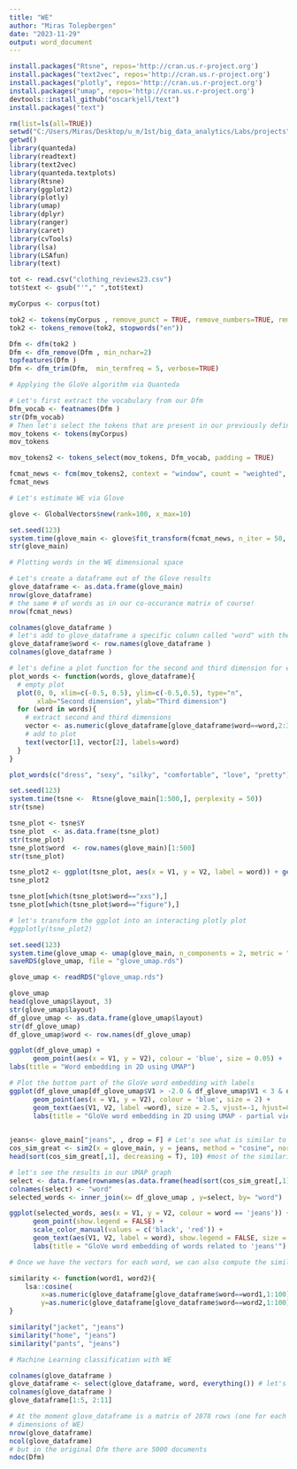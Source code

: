 ---
title: "WE"
author: "Miras Tolepbergen"
date: "2023-11-29"
output: word_document
---

```{r}
install.packages("Rtsne", repos='http://cran.us.r-project.org') 
install.packages("text2vec", repos='http://cran.us.r-project.org') 
install.packages("plotly", repos='http://cran.us.r-project.org') 
install.packages("umap", repos='http://cran.us.r-project.org') 
devtools::install_github("oscarkjell/text")
install.packages("text")

```

```{r}
rm(list=ls(all=TRUE))
setwd("C:/Users/Miras/Desktop/u_m/1st/big_data_analytics/Labs/projects")
getwd()
library(quanteda)
library(readtext)
library(text2vec)
library(quanteda.textplots)
library(Rtsne)
library(ggplot2)
library(plotly)
library(umap)
library(dplyr)
library(ranger)
library(caret)
library(cvTools)
library(lsa)
library(LSAfun)
library(text)
```

```{r}
tot <- read.csv("clothing_reviews23.csv")
tot$text <- gsub("'"," ",tot$text)

myCorpus <- corpus(tot)

tok2 <- tokens(myCorpus , remove_punct = TRUE, remove_numbers=TRUE, remove_symbols = TRUE, split_hyphens = TRUE, remove_separators = TRUE)
tok2 <- tokens_remove(tok2, stopwords("en"))

Dfm <- dfm(tok2 )
Dfm <- dfm_remove(Dfm , min_nchar=2)
topfeatures(Dfm )
Dfm <- dfm_trim(Dfm,  min_termfreq = 5, verbose=TRUE)


```

```{r}
# Applying the GloVe algorithm via Quanteda 

# Let's first extract the vocabulary from our Dfm
Dfm_vocab <- featnames(Dfm )
str(Dfm_vocab)
# Then let's select the tokens that are present in our previously defined corpus
mov_tokens <- tokens(myCorpus) 
mov_tokens

mov_tokens2 <- tokens_select(mov_tokens, Dfm_vocab, padding = TRUE)

```

```{r}
fcmat_news <- fcm(mov_tokens2, context = "window", count = "weighted", weights = 1/(1:5))
fcmat_news

```

```{r}
# Let's estimate WE via Glove

glove <- GlobalVectors$new(rank=100, x_max=10)

set.seed(123)
system.time(glove_main <- glove$fit_transform(fcmat_news, n_iter = 50, convergence_tol = 0.01, n_threads = 1))
str(glove_main)
```

```{r}
# Plotting words in the WE dimensional space

# Let's create a dataframe out of the Glove results
glove_dataframe <- as.data.frame(glove_main)
nrow(glove_dataframe)
# the same # of words as in our co-occurance matrix of course!
nrow(fcmat_news)
```

```{r}
colnames(glove_dataframe )
# let's add to glove_dataframe a specific column called "word" with the list of features
glove_dataframe$word <- row.names(glove_dataframe )
colnames(glove_dataframe )

# let's define a plot function for the second and third dimension for example (we can of course change the dimensions!)
plot_words <- function(words, glove_dataframe){
  # empty plot
  plot(0, 0, xlim=c(-0.5, 0.5), ylim=c(-0.5,0.5), type="n",
       xlab="Second dimension", ylab="Third dimension")
  for (word in words){
    # extract second and third dimensions
    vector <- as.numeric(glove_dataframe[glove_dataframe$word==word,2:3])
    # add to plot
    text(vector[1], vector[2], labels=word)
  }
}

plot_words(c("dress", "sexy", "silky", "comfortable", "love", "pretty"), glove_dataframe)

```

```{r}
set.seed(123)
system.time(tsne <-  Rtsne(glove_main[1:500,], perplexity = 50))
str(tsne)

tsne_plot <- tsne$Y
tsne_plot  <- as.data.frame(tsne_plot)
str(tsne_plot)
tsne_plot$word  <- row.names(glove_main)[1:500]
str(tsne_plot)

tsne_plot2 <- ggplot(tsne_plot, aes(x = V1, y = V2, label = word)) + geom_text(size = 3)
tsne_plot2
```

```{r}
tsne_plot[which(tsne_plot$word=="xxs"),]
tsne_plot[which(tsne_plot$word=="figure"),]

# let's transform the ggplot into an interacting plotly plot
#ggplotly(tsne_plot2)
```

```{r}
set.seed(123)
system.time(glove_umap <- umap(glove_main, n_components = 2, metric = "cosine", n_neighbors = 20, min_dist = 0.1))
saveRDS(glove_umap, file = "glove_umap.rds")

glove_umap <- readRDS("glove_umap.rds")
```

```{r}
glove_umap
head(glove_umap$layout, 3)
str(glove_umap$layout)
df_glove_umap <- as.data.frame(glove_umap$layout)
str(df_glove_umap)
df_glove_umap$word <- row.names(df_glove_umap)

ggplot(df_glove_umap) +
      geom_point(aes(x = V1, y = V2), colour = 'blue', size = 0.05) + 
labs(title = "Word embedding in 2D using UMAP")
```

```{r}
# Plot the bottom part of the GloVe word embedding with labels
ggplot(df_glove_umap[df_glove_umap$V1 > -2.0 & df_glove_umap$V1 < 3 & df_glove_umap$V2 < -2,]) +
      geom_point(aes(x = V1, y = V2), colour = 'blue', size = 2) +
      geom_text(aes(V1, V2, label =word), size = 2.5, vjust=-1, hjust=0) +
      labs(title = "GloVe word embedding in 2D using UMAP - partial view")
 
```

```{r}
jeans<- glove_main["jeans", , drop = F] # Let's see what is similar to "jeans"
cos_sim_great <- sim2(x = glove_main, y = jeans, method = "cosine", norm = "l2")
head(sort(cos_sim_great[,1], decreasing = T), 10) #most of the similarities make sense 
```

```{r}
# let's see the results in our UMAP graph
select <- data.frame(rownames(as.data.frame(head(sort(cos_sim_great[,1], decreasing = TRUE), 25))))
colnames(select) <- "word"
selected_words <- inner_join(x= df_glove_umap , y=select, by= "word")  

ggplot(selected_words, aes(x = V1, y = V2, colour = word == 'jeans')) + 
      geom_point(show.legend = FALSE) + 
      scale_color_manual(values = c('black', 'red')) +
      geom_text(aes(V1, V2, label = word), show.legend = FALSE, size = 3.5, vjust=-1.5, hjust=0) +
      labs(title = "GloVe word embedding of words related to 'jeans'") 
```

```{r}
# Once we have the vectors for each word, we can also compute the similarity between a pair of words:

similarity <- function(word1, word2){
    lsa::cosine(
        x=as.numeric(glove_dataframe[glove_dataframe$word==word1,1:100]),
        y=as.numeric(glove_dataframe[glove_dataframe$word==word2,1:100]))
}

similarity("jacket", "jeans")
similarity("home", "jeans")
similarity("pants", "jeans")
```

```{r}
# Machine Learning classification with WE

colnames(glove_dataframe )
glove_dataframe <- select(glove_dataframe, word, everything()) # let's move the "word" column to the top
colnames(glove_dataframe )
glove_dataframe[1:5, 2:11]

```

```{r}
# At the moment glove_dataframe is a matrix of 2878 rows (one for each feature) and 101 columns (1 column for word and the other 100 for the 100 
# dimensions of WE)
nrow(glove_dataframe)
ncol(glove_dataframe)
# but in the original Dfm there are 5000 documents
ndoc(Dfm)
```


